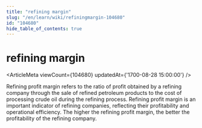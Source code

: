 ```yaml
---
title: "refining margin"
slug: "/en/learn/wiki/refiningmargin-104680"
id: "104680"
hide_table_of_contents: true
---
```



# refining margin

<ArticleMeta viewCount={104680} updatedAt={'1700-08-28 15:00:00'} />

Refining profit margin refers to the ratio of profit obtained by a refining company through the sale of refined petroleum products to the cost of processing crude oil during the refining process. Refining profit margin is an important indicator of refining companies, reflecting their profitability and operational efficiency. The higher the refining profit margin, the better the profitability of the refining company.
